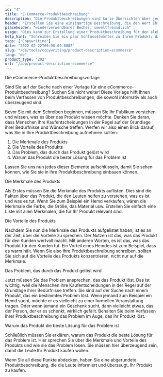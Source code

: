 ```yaml
---
id: "4"
title: "E-Commerce-Produktbeschreibung"
description: "Die Produktbeschreibungen sind kurze Übersichten über jedes Produkt, in denen die wichtigsten Merkmale und Vorteile hervorgehoben werden. Für den E-Commerce und den Einzelhandel ist es wichtig, eine klare Sprache zu verwenden, sich kurz zu fassen und sich auf optimierte SEO-Keywords zu konzentrieren. Für andere Unternehmen, wie z. B. Anwälte, sind Professionalität und Kundenservice wichtige Faktoren, die berücksichtigt werden müssen. Wir helfen Ihnen, mithilfe von KI Produktbeschreibungen zu erstellen, die auf Ihre spezifischen Keywords zugeschnitten sind und am besten zu Ihrer Marke passen."
header: "Erstellen Sie eine einzigartige Beschreibung, die den Wert Ihres Produkts vermarktet."
placeholder: "wiederverwendbarer Becher, umweltfreundlich"
usage: "Dies kann zur Erstellung einer Produktbeschreibung für den elektronischen Handel verwendet werden, z. B. für Online-Lebensmittellieferungen, Kleidung, usw."
help_hint: "Schreiben Sie ein paar Schlüsselwörter zu Ihrem Produkt; dann erstellen wir eine Produktbeschreibung für den vorgegebenen Text."
tags: ["Copywriting"]
date: "2022-02-22T00:00:00.000Z"
slug: "/de/tools/copywriting/product-description-ecommerce"
lang: "de"
product_type: "202"
url: "/app/product-description-ecommerce"
---
```


Die eCommerce-Produktbeschreibungsvorlage

Sind Sie auf der Suche nach einer Vorlage für eine eCommerce-Produktbeschreibung? Suchen Sie nicht weiter! Diese Vorlage hilft Ihnen beim Verfassen von Produktbeschreibungen, die sowohl informativ als auch überzeugend sind.

Bevor Sie mit dem Schreiben beginnen, müssen Sie Ihr Publikum verstehen und wissen, was es über das Produkt wissen möchte. Denken Sie daran, dass Menschen ihre Kaufentscheidungen in der Regel auf der Grundlage ihrer Bedürfnisse und Wünsche treffen. Werfen wir also einen Blick darauf, was Sie in Ihre Produktbeschreibung aufnehmen sollten:

1. Die Merkmale des Produkts
2. Die Vorteile des Produkts
3. Das Problem, das durch das Produkt gelöst wird
4. Warum das Produkt die beste Lösung für das Problem ist

Lassen Sie uns nun jedes dieser Elemente aufschlüsseln, damit Sie sehen können, wie Sie sie in Ihre Produktbeschreibung einbauen können.

Die Merkmale des Produkts

Als Erstes müssen Sie die Merkmale des Produkts auflisten. Dies sind die Fakten über das Produkt, die den Leuten helfen zu verstehen, was es ist und was es tut. Wenn Sie zum Beispiel ein Hemd verkaufen, wären die Merkmale die Farbe, die Größe, das Material usw. Erstellen Sie einfach eine Liste mit allen Merkmalen, die für Ihr Produkt relevant sind.

Die Vorteile des Produkts

Nachdem Sie nun die Merkmale des Produkts aufgelistet haben, ist es an der Zeit, über die Vorteile zu sprechen. Der Nutzen ist das, was das Produkt für den Kunden wertvoll macht. Mit anderen Worten, es ist das, was das Produkt für den Kunden tut. Ein Vorteil eines Hemdes ist zum Beispiel, dass es warm hält. Wenn Sie also Ihre Produktbeschreibung schreiben, sollten Sie sich auf die Vorteile des Produkts konzentrieren, nicht nur auf die Merkmale.

Das Problem, das durch das Produkt gelöst wird

Jetzt müssen Sie das Problem ansprechen, das das Produkt löst. Das ist wichtig, weil die Menschen ihre Kaufentscheidungen in der Regel auf der Grundlage ihrer Bedürfnisse treffen. Sie sind auf der Suche nach einem Produkt, das ein bestimmtes Problem löst. Wenn jemand zum Beispiel ein Hemd sucht, möchte er es vielleicht zu einer formellen Veranstaltung tragen. Oder wenn jemand ein Geschenk sucht, dann vielleicht etwas, das der Person, der er es schenkt, wirklich gefällt. Behalten Sie beim Verfassen Ihrer Produktbeschreibung das Problem im Auge, das Ihr Produkt löst.

Warum das Produkt die beste Lösung für das Problem ist

Schließlich müssen Sie erklären, warum das Produkt die beste Lösung für das Problem ist. Hier sprechen Sie über die Merkmale und Vorteile des Produkts und wie sie das Problem lösen. Sie müssen hier überzeugend sein, damit die Leute Ihr Produkt kaufen wollen.

Wenn Sie all diese Punkte abdecken, haben Sie eine abgerundete Produktbeschreibung, die die Leute informiert und überzeugt, Ihr Produkt zu kaufen.

